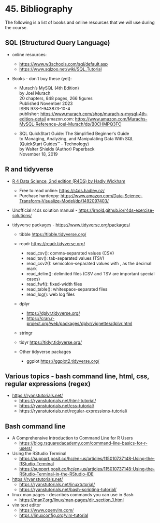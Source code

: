 # <yrChapterNumber>45. </yrChapterNumber> Bibliography

The following is a list of books and online resources that we will use 
during the course.

## SQL (Structured Query Language)

* online resources:    
  - <https://www.w3schools.com/sql/default.asp>
  - <https://www.sqlzoo.net/wiki/SQL_Tutorial>
  
* Books - don't buy these (yet):

  - Murach’s MySQL (4th Edition)  
    by Joel Murach  
    20 chapters, 648 pages, 266 figures  
    Published November 2023  
    ISBN 978-1-943873-10-4  
    publisher: <https://www.murach.com/shop/murach-s-mysql-4th-edition-detail>
    amazon.com: <https://www.amazon.com/Murachs-MySQL-Reference-Joel-Murach/dp/B0CHMPQ3FC>
      
  - SQL QuickStart Guide: The Simplified Beginner's Guide  
    to Managing, Analyzing, and Manipulating Data With SQL   
    (QuickStart Guides™ - Technology)  
    by Walter Shields (Author)
    Paperback  
    November 18, 2019


## R and tidyverse

* [R 4 Data Science, 2nd edition (R4DS) by Hadly Wickham](https://r4ds.hadley.nz/)
  - Free to read online: <https://r4ds.hadley.nz/>
  - Purchase hardcopy: <https://www.amazon.com/Data-Science-Transform-Visualize-Model/dp/1492097403/>
    
* Unofficial r4ds solution manual - 
  <https://jrnold.github.io/r4ds-exercise-solutions/>
  
* tidyverse packages - <https://www.tidyverse.org/packages/>
    - tibble <https://tibble.tidyverse.org/>
    - readr <https://readr.tidyverse.org/>
      * read_csv(): comma-separated values (CSV)
      * read_tsv(): tab-separated values (TSV)
      * read_csv2(): semicolon-separated values with , as the decimal mark
      * read_delim(): delimited files (CSV and TSV are important special cases)
      * read_fwf(): fixed-width files
      * read_table(): whitespace-separated files
      * read_log(): web log files
    - dplyr 
      * <https://dplyr.tidyverse.org/>
      * <https://cran.r-project.org/web/packages/dplyr/vignettes/dplyr.html>
    
    

    - stringr
    - tidyr <https://tidyr.tidyverse.org/>

  - Other tidyverse packages
  
    - ggplot <https://ggplot2.tidyverse.org/>
    


## Various topics - bash command line, html, css, regular expressions (regex) 

* <https://ryanstutorials.net/>
  - <https://ryanstutorials.net/html-tutorial/>
  - <https://ryanstutorials.net/css-tutorial/>
  - <https://ryanstutorials.net/regular-expressions-tutorial/>
  
## Bash command line 

* A Comprehensive Introduction to Command Line for R Users
  - <https://blog.rsquaredacademy.com/command-line-basics-for-r-users/>
  
* Using the RStudio Terminal
  - <https://support.posit.co/hc/en-us/articles/115010737148-Using-the-RStudio-Terminal>
  - <https://support.posit.co/hc/en-us/articles/115010737148-Using-the-RStudio-Terminal-in-the-RStudio-IDE>

* <https://ryanstutorials.net/>
  - <https://ryanstutorials.net/linuxtutorial/>
  - <https://ryanstutorials.net/bash-scripting-tutorial/>

* linux man pages - describes commands you can use in Bash
  - <https://man7.org/linux/man-pages/dir_section_1.html>
  
* vim text editor
  - <https://www.openvim.com/>
  - <https://linuxconfig.org/vim-tutorial>

